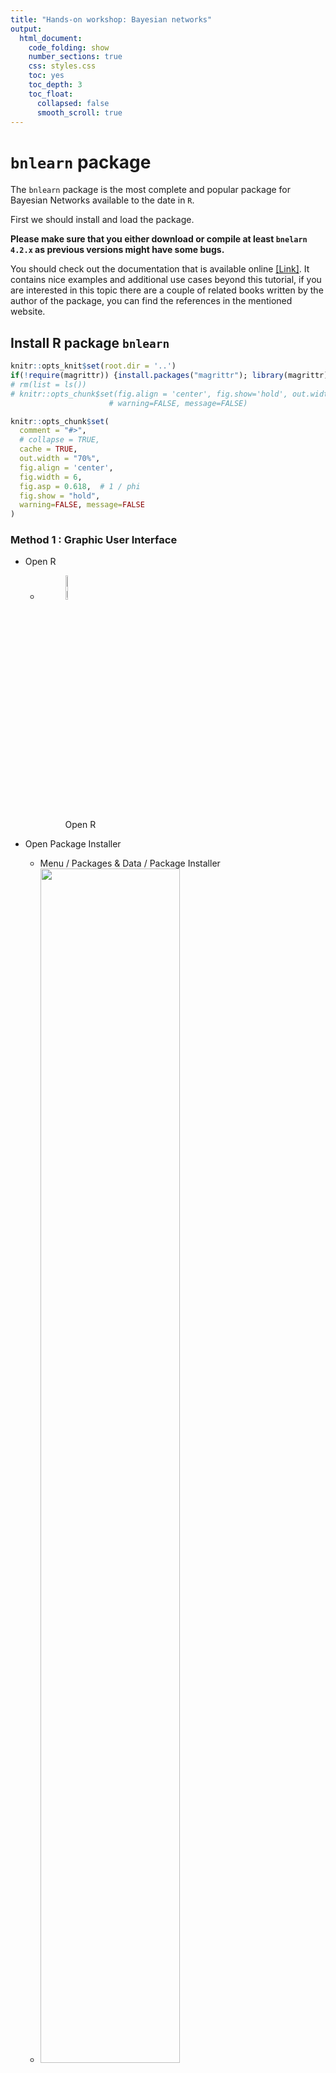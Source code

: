 ```yaml
---
title: "Hands-on workshop: Bayesian networks"
output: 
  html_document:
    code_folding: show
    number_sections: true
    css: styles.css
    toc: yes
    toc_depth: 3
    toc_float:
      collapsed: false
      smooth_scroll: true
---
```



<!-- # Plan of work -->

<!-- important reference  -->
<!-- https://arxiv.org/pdf/0908.3817.pdf -->

<!-- Bayesian Networks -->

<!-- - data set asia -->
<!-- - Définir le BN a priori (avis d'expert, manuel) -->
<!-- Entrer la structure dans R et plot le -->
<!-- - Définir un petit BN vide -->
<!--     - Apprentissage de la structure par logiciel -->
<!--     - Differentes méthodes (algo) -->
<!-- - Comparer les BNs -->
<!--     - Calculer les vraisemblance de la structure -->
<!--     - On va fixer la structure (la meilleure) -->
<!--     - Apprentissage de paramètre -->
<!--     - Prédiction -->

<!-- ----------------------------------------------------------------------------------------------------------------------------------- -->

<!-- ----------------------------------------------------------------------------------------------------------------------------------- -->


# `bnlearn` package

The `bnlearn` package is the most complete and popular package for Bayesian Networks available to the date in `R`.

First we should install and load the package.

**Please make sure that you either download or compile at least `bnelarn 4.2.x` as previous versions might have some bugs.**

You should check out the documentation that is available online [[Link]](http://bnlearn.com/). It contains nice examples and additional use cases beyond this tutorial, if you are interested in this topic there are a couple of related books written by the author of the package, you can find the references in the mentioned website.

## Install R package `bnlearn`

```r
knitr::opts_knit$set(root.dir = '..')
if(!require(magrittr)) {install.packages("magrittr"); library(magrittr);}
# rm(list = ls())
# knitr::opts_chunk$set(fig.align = 'center', fig.show='hold', out.width = '70%',
                      # warning=FALSE, message=FALSE)

knitr::opts_chunk$set(
  comment = "#>",
  # collapse = TRUE,
  cache = TRUE,
  out.width = "70%",
  fig.align = 'center',
  fig.width = 6,
  fig.asp = 0.618,  # 1 / phi
  fig.show = "hold",
  warning=FALSE, message=FALSE
)
```

### Method 1 : Graphic User Interface { - }

- Open R
    - ![Open R](imgs/R_logo.png){ width=10% }
- Open Package Installer
    - Menu / Packages & Data / Package Installer
    - ![](imgs/PackageInstallerMenu.png){ width=70% }
- install package `bnlearn`

    - ![](imgs/PackageInstallerInterface.png){ width=49% } ![](imgs/PackageInstallerMenuSearchBnlearn.png){ width=49% }
    - Click on "Get List"
        - Choose a CRAN mirror (you are free to choose any cran mirror)
    - search `bnlearn`
        <!-- - ![](imgs/PackageInstallerMenuSearchBnlearn.png){ width=50% } -->
    - select `bnlearn` 
        - the selected line turns to blue
        - the "install Selected" buttom turns to blue
    - click on "install Selected" buttom
- close the "Package Installer" window
    - load the package `bnlearn`
    - copy and past following code (click on the `code` button to show the hidden code) to console prompt: after `>`, then press "enter".
        - If you see `Update all/some/none? [a/s/n]: `, reply `n` then press `enter`
        - If you see `[1] "Congratulations, the package bnlearn is correctly installed."`, the package `bnlearn` is correctly installed.
        - If not, please contact us !!

```r
if(require(bnlearn, quietly = TRUE) && require(Rgraphviz, quietly = TRUE)){
    print("Congratulations, the package bnlearn is correctly installed.")
}else{
  source('http://bioconductor.org/biocLite.R')
  biocLite('Rgraphviz')
  biocLite("RBGL")
  if(!require(bnlearn)) install.packages("bnlearn")
  if(require(bnlearn) && require(Rgraphviz)){
    print("Congratulations, the package bnlearn is correctly installed.")
  }else print("Contact us !!!")
}
```

### Method 2 : console prompt `>` { - }

- copy and past following code (click on the `code` button to show the code) to console prompt: after `>`, then press "enter"
    - if you see [1] `"Congratulations, the package bnlearn is correctly installed."` then the package `bnlearn` is correctly installed.
    - if not, please contact us !!

```r
if(require(bnlearn, quietly = TRUE) && require(Rgraphviz, quietly = TRUE)){
    print("Congratulations, the package bnlearn is correctly installed.")
}else{
  source('http://bioconductor.org/biocLite.R')
  biocLite('Rgraphviz')
  biocLite("RBGL")
  if(!require(bnlearn)) install.packages("bnlearn")
  if(require(bnlearn) && require(Rgraphviz)){
    print("Congratulations, the package bnlearn is correctly installed.")
  }else print("Contact us !!!")
}
```

-----------------------------------------------------------------------------------------------------------------------------------

-----------------------------------------------------------------------------------------------------------------------------------

# Data

The hands-on workshop is based on the data set `asia`, a small synthetic data set from Lauritzen and Spiegelhalter (1988) about lung diseases (tuberculosis, lung cancer or bronchitis) and visits to Asia.

**Source**

Lauritzen S, Spiegelhalter D (1988). "Local Computation with Probabilities on Graphical Structures and their Application to Expert Systems (with discussion)". Journal of the Royal Statistical Society: Series B (Statistical Methodology), 50(2), 157-224.

**Load**

- Load the data set from the `bnlearn` package
    - show the R commands then type them in R console prompt: after `>`, then press "enter" (we strongly advise you to type the code than to copy paste them)

```r
# list objects in the working environment
ls()
# Import the data set called asia
data(asia)
# list the variables (column names) in asia
# NOT RUN : colnames(asia)
# Delete the column called "E"
asia$E = NULL
# Verify if the data set "asia" appears in the working environment ?
ls()
```

**Format**

- Each variable is in a column.
- Each observation is a row.
- Each value is a cell.

The asia data set contains the following variables:

- `D` (dyspnoea),       
    - a two-level factor with levels `yes` and `no`.
- `T` (tuberculosis),   
    - a two-level factor with levels `yes` and `no`.
- `L` (lung cancer),    
    - a two-level factor with levels `yes` and `no`.
- `B` (bronchitis),     
    - a two-level factor with levels `yes` and `no`.
- `A` (visit to Asia),  
    - a two-level factor with levels `yes` and `no`.
- `S` (smoking),        
    - a two-level factor with levels `yes` and `no`.
- `X` (chest X-ray),    
    - a two-level factor with levels `yes` and `no`.
<!-- - `E` (tuberculosis versus lung cancer/bronchitis),  -->
<!--     - a two-level factor with levels `yes` and `no`. -->

**Usage**

- Investigate the characteristics of `asia` using the exploratory analysis techniques (These are basic `R` operations that are not crucial for us, unroll the `Code` box) and execute them in R.
    - Print this data set on screen;
    - Verify the format of data : variable names and values (levels) ;
    - What is the sample size := how many individuals are there?
    - Summarise the data set with a build-in function `summary()`.

```r
# print data set 
# NOT RUN: asia
# You may want to run asia. What it gives?

# The first five lines should be enough to get a very first idea of the data set asia
# Verify the format of data : variable names and types.
# print last 5 rows of mydata
head(asia, N = 5)

# What is the sample size := how many individuals are there?
# dimensions of an object
dim(asia)

# summarise the data set with a build-in function summary()
summary(asia)
```

----

----

# Exercises : Structure Learning
## Expert-Driven Approach

There are different ways to manually initialise and modify the graph of a Bayesian Network. We illustrate in this hands-on session one of the options.

- to create a *formula* for a given set of variables. Each node is specified by a pair of brackets `[<var_name>]`. If the node has a parent set, we denote it by `|` and specify the list of parents separated by colons `:`. We can compute the *formula* into a `bn` object with `model2network`. (see Example below)

### Example { - }

- unroll the `Code` to learn how to encode a BN structure

```r
# manually define a BN structure using model2network() function
dag_example = model2network("[Earthquake][Alert|Earthquake][Anxiety|Alert:Earthquake]")
# Plot the BN structure with graphviz.plot()
graphviz.plot(dag_example, sub = "Example DAG")
```

**Remark** 

```r
model2network("[Earthquake][Alert|Earthquake][Anxiety|Alert:Earthquake]")
model2network("[Earthquake][Anxiety|Alert:Earthquake][Alert|Earthquake]")
```


----

### Exercise 3.1 { - }

Now, it's your turn : 

**Suppose** we use the following variable names:

- A : Visit to Asia
- B : Bronchitis
- D : Dyspnea
- L : Lung Cancer
- T : Tuberculosis
- S : Smoking History
- X : Chest X-ray

#### Questions { - }

**Define a BN structure (a DAG) representing the causal relationships among these variables based on your knowledge :**

- What are the causal relationships among the variables in `asia` data set ?
- Use a BN structure (a DAG) to represent your causal relationships.
- Encode in `R` your BN structure with `model2network()` and assign the output of `model2network()`, your BN structure, to `dag_mydag` (see the example above)
<!-- - What is the class of the output of function `model2network()`? -->
- Plot your BN structure with `graphviz.plot()`.

#### Solution { - }

<button class="btn btn-primary" data-toggle="collapse" data-target="#Exercise_1"> Show/Hide </button>  
<div id="Exercise_1" class="collapse">  
<div class="boxed">

Following code shows one possible solution. Other BN structures are also acceptable.

```r
# Create and plot the network structure.
dag_mydag = model2network("[A][S][T|S][L][B|S][D|B][X|L:T]")
# Plot
graphviz.plot(dag_mydag)
```

</div>
</div>

----

<!-- ```{r} -->
<!-- summary(asia) -->
<!-- dim(asia) -->
<!-- spec = "[A][S][T|A][L|S][B|S][D|B:E][E|T:L][X|E]" -->
<!-- bn = model2network(spec) -->

<!-- bn.skel = skeleton(bn)  -->
<!-- graphviz.plot(bn.skel)  -->
<!-- bn.moral = moral(bn) -->
<!-- graphviz.plot(bn.moral)  -->
<!-- bn.eq = cpdag(bn) -->
<!-- graphviz.plot(bn.eq) -->
<!-- vs = vstructs(bn.eq, arcs = TRUE)  -->
<!-- graphviz.plot(bn.eq, highlight = -->
<!--                 list(arcs = vs, lwd = 2, col = "grey")) -->
<!-- graphviz.plot(bn.eq, highlight = list(nodes = nodes(bn), fill = c("blue"), col = "black")) -->


<!-- par(mfrow = c(2, 5)) -->
<!-- layout = c("dot", "neato", "twopi", "circo", "fdp") -->
<!-- for (l in layout) { -->
<!--   shape = c("ellipse", "circle") -->
<!--   for (s in shape) { -->
<!--     main = paste(l, s) -->
<!--     graphviz.plot(bn.eq, shape = s, layout = l, -->
<!--     main = main) -->
<!--     } -->
<!-- } -->
<!-- ``` -->


```r
plotD3bn <- function(bn) {
  varNames <- nodes(bn)

  # Nodes should be zero indexed!
  links <- data.frame(arcs(bn)) %>%
    mutate(from = match(from, varNames)-1, to = match(to, varNames)-1, value = 1)
  
  nodes <- data.frame(name = varNames) %>%
    mutate(group = 1, size = 30)
  
  networkD3::forceNetwork(
    Links = links,  
    Nodes = nodes,
    Source = "from",
    Target = "to",
    Value = "value",
    NodeID = "name",
    Group = "group",
    fontSize = 20,
    zoom = TRUE,
    arrows = TRUE,
    bounded = TRUE,
    opacityNoHover = 1
  )
}
if(!require(networkD3)) install.packages("networkD3")
plotD3bn(dag_mydag)
library(tidyverse)
load(url("http://www.bnlearn.com/bnrepository/asia/asia.rda"))
bn.net(bn)
bn.fit.barchart(bn$dysp)
```



----

### Exercise 3.2 { - }

**Source** This exercise is from this [[LINK]](http://www.cs.technion.ac.il/~dang/books/Learning%20Bayesian%20Networks(Neapolitan,%20Richard).pdf)

<!-- **Note** -->

<!-- Lauritzen and Spiegelhalter (1988) motivate this example as follows: -->

<!-- “Shortness-of-breath (dyspnoea) may be due to tuberculosis, lung cancer or bronchitis, or none of them, or more than one of them. A recent visit to Asia increases the chances of tuberculosis, while smoking is known to be a risk factor for both lung cancer and bronchitis. The results of a single chest X-ray do not discriminate between lung cancer and tuberculosis, as neither does the presence or absence of dyspnoea.” -->

<!-- <!-- Standard learning algorithms are not able to recover the true structure of the network because of the presence of a node (E) with conditional probabilities equal to both 0 and 1. Monte Carlo tests seems to behave better than their parametric counterparts. --> 

<!-- **End of Note** -->

Consider the following piece of medical knowledge taken from [Lauritzen and Spiegelhalter, 1988]: 

- Tuberculosis and lung cancer can each cause shortness of breath (dyspnea) and a positive chest X-ray. 
- Bronchitis is another cause of dyspnea. 
- A recent visit to Asia can increase the probability of tuberculosis. 
- Smoking can cause both lung cancer and bronchitis. 

#### Questions { - }

**Create again a DAG representing the causal relationships among these variables based on upper medical knowledge**

- Encode the BN structure with `model2network()`.
- Plot this BN structure with `graphviz.plot()`.
- Plot again your BN structure and compare.

#### Solution { - }

<!-- # dag_Laur = model2network("[A][S][T|A][L|S][B|S][D|B:E][E|T:L][X|E]") -->

<button class="btn btn-primary" data-toggle="collapse" data-target="#Exercise_2"> Show/Hide </button>  
<div id="Exercise_2" class="collapse">  
<div class="boxed">
```r
# creat Lauritzen's BN structure
dag_Laur = model2network("[A][S][T|A][L|S][B|S][D|B:T:L][X|T:L]")
dag_Laur
```

**Remark** the generation algorithm is Empty !!

```r
par(mfrow = c(1,2))
graphviz.plot(dag_Laur, sub = "Lauritzen's DAG")
graphviz.plot(dag_mydag, sub = "My DAG")
```

</div>
</div>

----

```r
library(tidyverse)
library(lubridate)
plotD3bn <- function(bn) {
  varNames <- nodes(bn)

  # Nodes should be zero indexed!
  links <- data.frame(arcs(bn)) %>%
    mutate(from = match(from, varNames)-1, to = match(to, varNames)-1, value = 1)
  
  nodes <- data.frame(name = varNames) %>%
    mutate(group = 1, size = 30)
  
  networkD3::forceNetwork(
    Links = links,  
    Nodes = nodes,
    Source = "from",
    Target = "to",
    Value = "value",
    NodeID = "name",
    Group = "group",
    fontSize = 20,
    zoom = TRUE,
    arrows = TRUE,
    bounded = TRUE,
    opacityNoHover = 1
  )
}
plotD3bn(dag_Laur)
```

----

## Data-driven approach

### Exercise 3.3 : Score-based methods { - }

#### Questions { - }

- Learn a BN structure base on `asia` data set. `hc(asia)` can allow you to do this (this time, Hill-Climbing algorithm, which is a Score-based method, is applied)
- Plot the BN structure (output of `hc(asia)`)
- What do you observe ? Is this a DAG ?

#### Solution { - }

<button class="btn btn-primary" data-toggle="collapse" data-target="#Exercise_5"> Show/Hide </button>  
<div id="Exercise_5" class="collapse">  
<div class="boxed">

```r
dag_learn_hc = hc(asia)
dag_learn_hc
graphviz.plot(dag_learn_hc)
```

</div>
</div>

----

----

<!-- ## Mix approach -->

<!-- <span style="color:red"> *Wang's note : la sub-section Mix approach peut être éliminée si elle surcharge le contenu*</span> -->

<!-- The first step in learning a Bayesian network is structure learning, that is, using the data to determine which arcs are present in the graph that underlies the model. Normally, we would like for that to be a purely data-driven process — for the purposes of exploring the data, in benchmarking learning algorithms, or just because we do not know much about the phenomenon we are trying to model. However, in some contexts we have prior knowledge on what the structure of the network should look like and we would like to incorporate such knowledge in the structure learning process. One way to do that is to use whitelists and blacklists. Both are implemented as follows in bnlearn. -->

<!-- 1. Arcs in the whitelist are always included in the network. -->
<!-- 1. Arcs in the blacklist are never included in the network. -->
<!-- 1. Any arc whitelisted and blacklisted at the same time is assumed to be whitelisted, and is thus removed from the blacklist. In other words, the whitelist has precedence over the blacklist. -->

<!-- These general rules are applied in slightly differently to different classes of structure learning aglorithms, because the latter search for the optimal model in different spaces and in different ways. For instance, score-based learning algorithms operate on the space of DAGs, and therefore cannot deal with whitelisted undirected arcs. -->

<!-- ---- -->

## Comparing Bayesian network structures

### Qualitative methods { - }

#### - `compare()` function { - }

`compare()` function compares two Bayesian network structures by listing three elements (output of `compare()`) that are the counts of:

- the true positive  (`tp`) arcs, which appear both in `target` and in `current`;
- the false positive (`fp`) arcs, which appear in `current` but not in `target`;
- the false negative (`fn`) arcs, which appear in `target` but not in `current`.

```r
compare(target = dag_Laur, current = dag_mydag, arcs = TRUE)
```

#### - `graphviz.compare()` function { - }

Another approach to compare network structures is to plot them side by side and highlight differences with different colours. `graphviz.compare()` does that using `Rgraphviz` package while taking care that the nodes have the same position for all networks, to make it easier to spot which arcs are different. As we can see below, and unlike any of the functions we covered above, `graphviz.compare()` can take more than two network structures as arguments.

```r
par(mfrow = c(1, 3))
graphviz.plot(dag_Laur, sub = "dag_Laur")
graphviz.plot(dag_mydag, sub = "dag_mydag")
graphviz.plot(dag_learn_hc, sub = "dag_learn_hc")
```

```r
par(mfrow = c(1, 3))
graphviz.compare(dag_Laur, dag_mydag, dag_learn_hc)
```

```r
par(mfrow = c(1,2)) # show two plots side by side
graphviz.compare(dag_Laur, dag_mydag)
```

### Quantitative method { - }

#### - `score()` function { - }

We can compute the network score of a particular graph for a particular data set with the `score()` function (manual).
<!-- if the score function is not specified, the BIC score is returned for both continuous and discrete data. -->

**Remarks:**

- The number of variables in the network and in the data must be the same, although the order is not important.
- The names of the variables must match as well.

```r
score(dag_mydag, asia)
score(dag_Laur , asia)
# score(dag_learn_inter, asia) # score() function cannot be applied to partially dag (pdag).
score(dag_learn_hc, asia)
```

**Remark: ** The scores of `dag_Laur` and `dag_learn_hc` are almost the same.

----

# Exercises: Parameter Learning

In general, there are three ways of creating a `bn.fit` object representing a Bayesian network:

1. a data-driven approach, learning it from a data set using bn.fit() and a network structure (in a bn object) as illustrated here;
1. an expert-driven approach, in which both the network structure and the parameters are specified by the user;
1. a hybrid approach combining the above.

We will talk about the first and the third.

## Data-driven approach

Once the structure of a DAG has been determined, the parameters can be determined as well. Two most common approaches are 

- **maximum likelihood estimation (MLE)** and 
- **Bayesian estimation**. 

Parameter estimates are based only on the subset of data spanning the considered variable and its parents. 
<!-- The `bn.fit` function from `bnlearn` will automatically determine the type of data and fit parameters. -->
When using `bnlearn`, parameter learning is performed by the `bn.fit` function, which takes the network structure and the data as *arguments*.

### Exercise 4.1 { - }

#### Questions { - }
- Using `asia` data set, learn three sets of parameters based on:
    - your BN structure 
    - Lauritzen's BN structure
    - the data-driven BN structure (output of Hill-Climbing algorithm)
- Print the conditional probability table (CPT) of Lung Cancer with respect to (given) Smoking History

$$\Pr(L\,|\,S) =  ?$$

#### Solution { - }

<button class="btn btn-primary" data-toggle="collapse" data-target="#DontSmoke"> Show/Hide </button>  
<div id="DontSmoke" class="collapse">  
<div class="boxed">
```r
# By default bn.fit use mle mthod :  
# bn.fit(x, data) == bn.fit(x, data, method = "mle")
bn_mydag          = bn.fit(x = dag_mydag,     data = asia, method = "mle")
bn_dag_Laur       = bn.fit(x = dag_Laur,      data = asia, method = "mle")
bn_dag_learn_hc   = bn.fit(x = dag_learn_hc,  data = asia, method = "mle")

# Optional
# bn_mydag_bayes          = bn.fit(x = dag_mydag,     data = asia, method = "bayes")
# bn_dag_Laur_bayes       = bn.fit(x = dag_Laur,      data = asia, method = "bayes")
# bn_dag_learn_hc_bayes   = bn.fit(x = dag_learn_hc,  data = asia, method = "bayes")
```

```r
# print the CPT of Lung Cancer w.r.t Smoking History
coef(bn_dag_Laur$L) # or simply run : bn_dag_Laur$L
# Represent this CPT with barchart.
bn.fit.barchart(bn_dag_Laur$L)
```

$$\frac{\Pr(L|S = \text{yes})}{\Pr(L|S = \text{no})} =\frac{0.11769384}{0.01368209} = 8.6020348$$ 

<p align="center">
  <img width="153" height="100" src="http://howhut.com/wp-content/uploads/2013/07/Quit-Smoking-300x268.jpg">
</p>

</div>
</div>

----

## Hybrid approach

Specifying all the local distributions can be problematic in a large network. In most cases it can be more convenient to create a `bn.fit` object from (possibly dummy) data using `bn.fit()`, and then to modify just the local distributions of the nodes of interest.

### Exercise 4.2 { - }

- Creating custom fitted Bayesian networks using both data and expert knowledge.
    - For discrete Bayesian networks we can extract the conditional probability table stored in the `bn.fit` object with `coef()`, modify it, and re-save it.

#### Solution { - }

<button class="btn btn-primary" data-toggle="collapse" data-target="#HybridApproach"> Show/Hide </button>  
<div id="HybridApproach" class="collapse">  
<div class="boxed">

```r
dag = dag_Laur
fitted = bn.fit(dag, asia)
cpt = coef(fitted$S)
# Imagine the distribution of Smoking history in a population is "no": 70% , and "yes" : 30%
cpt[1:2] = c(0.7, 0.3) # The probability distribution of node S must sum to one.
fitted$S = cpt
fitted
```

</div>
</div>

----

# Exercises: Prediction

## Inference and probability queries

The inference engine of `bnlearn` is limited, but it can be used to test the networks and to perform basic operations with the models.

By using `cpquery` we can ask for the probability of an `event` given a set of `evidence`. We may ask for a particular combination of configurations in the BN and a set of observed statuses for the variables in the evidence. For example we could ask, what is the posibility of a positive cancer diagnosis for a person that smokes?, in the `asia` network.

Reference : http://jarias.es/bayesnetRtutorial/#inference_and_probability_queries

## Conditional probability query

- Interested in the marginal posterior probability distribution of variables given evidence on other variables
- Most likely outcome (a.k.a. maximum a posteriori)
- Interested in finding the configuration of the variables that have the highest posterior probability (discre


`cpquery` estimates the conditional probability of event given evidence using the method specified in the method argument.
`cpdist` generates random observations conditional on the evidence using the method specified in the method argument.

**Remark** 

Note that both `cpquery` and `cpdist` are based on Monte Carlo particle filters, and therefore they may return slightly different values on different runs.

```r
bn_dag_Laur$B$prob[2,2]

set.seed(20180308)
run1 <- replicate(100, 
          cpquery(fitted = bn_dag_Laur, 
                  event = (L == "yes"), 
                  evidence = TRUE)
          )

run2 <- replicate(100, 
          cpquery(fitted = bn_dag_Laur, 
                  event = (L == "yes"), 
                  evidence =(S == "yes"),
                  n = 1000000)
          )

# par(mfrow = c(1,2))
# hist(run1, xlim = range(run1))
# hist(run2, xlim = range(run1))
# par(mfrow = c(1,1))
```


### Example { - }

#### - `cpquery()` { - }

- Prior distribution of Lung cancer

```r
# cpquery(fitted, event, evidence, cluster = NULL, method = "ls", ..., debug = FALSE)
set.seed(20180308)
# Prior distribution of Lung cancer
cpquery(fitted = bn_dag_Laur, 
        event = (D == "yes"), 
        evidence = TRUE, # evidence being true means that we have no prior evidence.
        n = 100000)
```

- Posterior distribution of Lung cancer given Smoking history being "no"

```r
# Posterior distribution of Lung cancer given Smoking history being "no"
cpquery(fitted = bn_dag_Laur, 
        event = (D == "yes"), 
        evidence = (L == "no"),
        n = 100000)

```

-  Posterior distribution of Lung cancer given Smoking history being "yes" 

```r
# Posterior distribution of Lung cancer given Smoking history being "yes"
cpquery(fitted = bn_dag_Laur, 
        event = (D == "yes"), 
        evidence = (L == "yes"),
        n = 100000)
```


#### - `cpdist()` { - }

```r
# cpdist( fitted, nodes, evidence, cluster = NULL, method = "ls", ..., debug = FALSE)
set.seed(20180308)

prop.table(
  table(
    cpdist(fitted = bn_dag_Laur, 
           nodes = c("D"),
           evidence = TRUE,
           n = 100000))
)

prop.table(
  table(
    cpdist(fitted = bn_dag_Laur, 
           nodes = c("D"),
           evidence = (L == "no"),
           n = 100000))
)

prop.table(
  table(
    cpdist(fitted = bn_dag_Laur, 
           nodes = c("D"),
           evidence = (L == "yes"),
           n = 100000))
)
```

### Exercise 5.1 { - }

- Calculate by hand 
    - $\Pr (L = yes\,|\,S = yes)$ : Probability of an individual having lung cancer 
    - $\Pr (L = yes\,|\,S = no)$ : Probability of an individual having lung cancer given that he/she has **NO** smoking history.
    - $\Pr (L = yes)$

**Recall**

$$\Pr(L = yes) = {\huge[} \Pr(L = yes\,|\,S = yes) \times \Pr(S = yes){\huge+}\Pr(L = yes\,|\,S = no)\times\Pr(S = no){\huge]} $$

- Estime following probabilties using `cpquery()` 
    - $\hat{\Pr} (L = yes)$ : Probability of an individual having lung cancer 
    - $\hat{\Pr} (L = yes|S = yes)$ : Probability of an individual having lung cancer given that he/she has smoking history 
    - $\hat{\Pr} (L = yes|S = no)$ : Probability of an individual having lung cancer given that he/she has **NO** smoking history.
- Calculate the ratio between $\hat{\Pr}(L = yes|S = yes)$ and $\hat{\Pr}(L = yes|S = no)$
- Compare the ratio with "Exercise 4.1 under Section 4.1 Data-driven approach"

#### Solution { - }

<button class="btn btn-primary" data-toggle="collapse" data-target="#Prediction"> Show/Hide </button>  
<div id="Prediction" class="collapse">  
<div class="boxed">

```r
set.seed(20180308)

L_prior = cpquery(fitted = bn_dag_Laur, 
            event = (L == "yes"), 
            evidence = TRUE, # evidence being true means that we have no prior evidence.
            n = 100000)
L_prior

L_S_yes = cpquery(fitted = bn_dag_Laur, 
            event = (L == "yes"), 
            evidence = (S == "yes"),
            n = 100000)
L_S_yes

L_S_no  = cpquery(fitted = bn_dag_Laur, 
            event = (L == "yes"), 
            evidence = (S == "no"),
            n = 100000)
L_S_no

L_ratio = L_S_yes / L_S_no
L_ratio
```
</div>
</div>

### Exercise 5.2 { - }

- Estime following probabilties using `cpquery()` 
    - $\hat{\Pr} (S)$ : Probability of an individual having smoking history 
    - $\hat{\Pr} (S = yes|L = yes)$ : Probability of an individual having smoking history given that he/she has lung cancer  
    - $\hat{\Pr} (S = yes|L = no)$ : Probability of an individual having smoking history given that he/she does **NOT** have lung cancer.
- Calculate the ratio between $\hat{\Pr}(S = yes |L = yes)$ and $\hat{\Pr}(S = yes|L = no)$
- Calculate (by hand) the ratio between $\Pr(S|L = yes)$ and $\Pr(S|L = no)$

<!-- **Recall** Bayes Rule: -->
<!-- $$\Pr(B|A) = \frac{\Pr(A|B) \times \Pr(B)}{\Pr(A)}$$ -->


<!-- $$\Pr(L = yes) = {\huge[} \Pr(L = yes\,|\,S = yes) \times \Pr(S = yes){\huge+}\Pr(L = yes\,|\,S = no)\times\Pr(S = no){\huge]} $$ -->

<!-- $$\Pr(S = yes\,|\,L = yes) = \frac{\Pr(L = yes \,|\, S = yes) \times \Pr(S = yes)}{\Pr(L = yes)}$$ -->


# Notes

Source: https://www.norsys.com/tutorials/netica/secA/tut_A1.htm

### Probabilities need not be exact to be useful { - }

Some people have shied away from using Bayes nets because they imagine they will only work well, if the probabilities upon which they are based are exact. This is not true. It turns out very often that approximate probabilities, even subjective ones that are guessed at, give very good results. Bayes nets are generally quite robust to imperfect knowledge. Often the combination of several strands of imperfect knowledge can allow us to make surprisingly strong conclusions.

### Causal Conditional Probabilities are easier to estimate than the reverse { - }

Studies have shown people are better at estimating probabilities "in the forward direction". For example, doctors are quite good at giving the probability estimates for "if the patient has lung cancer, what are the chances their X-ray will be abnormal?", rather than the reverse, "if the X-ray is abnormal, what are the chances of lung cancer being the cause?" (Jensen, Finn V. (1996) An Introduction to Bayesian Networks, Springer Verlag, New York.)

----

----

[Back to home](https://goo.gl/j9PYg4)